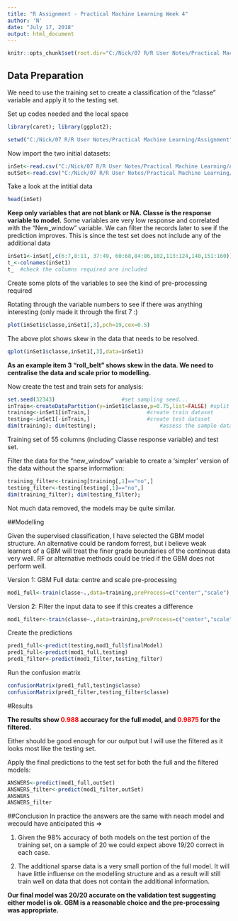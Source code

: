 ---
title: "R Assignment - Practical Machine Learning Week 4"
author: 'N'
date: "July 17, 2018"
output: html_document
---

```{r setup, include=FALSE}
knitr::opts_chunk$set(root.dir="C:/Nick/07 R/R User Notes/Practical Machine Learning/Assignment",echo = TRUE)
```


## Data Preparation

We need to use the training set to create a classification of the "classe" variable and apply it to the testing set.

Set up codes needed and the local space
```{r set up profile_1}
library(caret); library(ggplot2); 
```
```{r set up profile_2, eval=FALSE}
setwd("C:/Nick/07 R/R User Notes/Practical Machine Learning/Assignment")
```

Now import the two initial datasets:
```{r readsets}
inSet<-read.csv("C:/Nick/07 R/R User Notes/Practical Machine Learning/Assignment/3pml-training.csv")
outSet<-read.csv("C:/Nick/07 R/R User Notes/Practical Machine Learning/Assignment/4pml-testing.csv")
```

Take a look at the intitial data

```{r checklevels, eval=FALSE}
head(inSet)
```

__Keep only variables that are not blank or NA. Classe is the response variable to model.__
Some variables are very low response and correlated with the "New_window" variable.
We can filter the records later to see if the prediction improves.  This is since the test set does not include any of the additional data

```{r select columns}
inSet1<-inSet[,c(6:7,8:11, 37:49, 60:68,84:86,102,113:124,140,151:160)]
t_<-colnames(inSet1)
t_	#check the columns required are included
```

Create some plots of the variables to see the kind of pre-processing required

Rotating through the variable numbers to see if there was anything interesting (only made it through the first 7 :)

```{R plot1}
plot(inSet1$classe,inSet1[,3],pch=19,cex=0.5)	
```

The above plot shows skew in the data that needs to be resolved.
```{r plot2}
qplot(inSet1$classe,inSet1[,3],data=inSet1) 
```

__As an example item 3 "roll_belt" shows skew in the data.  We need to centralise the data and scale prior to modelling.__

Now create the test and train sets for analysis:
```{r create train and test sets, eval=FALSE}
set.seed(32343)						#set sampling seed...
inTrain<-createDataPartition(y=inSet1$classe,p=0.75,list=FALSE)	#split the data set around 75/25
training<-inSet1[inTrain,]					#create train dataset
testing<-inSet1[-inTrain,]					#create test dataset
dim(training); dim(testing);					#assess the sample data
```

Training set of 55 columns (including Classe response variable) and test set.

Filter the data for the "new_window" variable to create a 'simpler' version of the data without the sparse information:

```{r filter for spurious data, eval=FALSE}
training_filter<-training[training[,1]=="no",]
testing_filter<-testing[testing[,1]=="no",]
dim(training_filter); dim(testing_filter);
```
Not much data removed, the models may be quite similar.

##Modelling

Given the supervised classification, I have selected the GBM model structure.  An alternative could be random forrest, but i believe weak learners of a GBM will treat the finer grade boundaries of the continous data very well.  RF or alternative methods could be tried if the GBM does not perform well. 

Version 1: GBM Full data: centre and scale pre-processing
```{r full GBM model, eval=FALSE}
mod1_full<-train(classe~.,data=training,preProcess=c("center","scale"),method="gbm")	
```

Version 2: Filter the input data to see if this creates a difference
```{r filtered GBM model, eval=FALSE}
mod1_filter<-train(classe~.,data=training,preProcess=c("center","scale"),method="gbm")	
```

Create the predictions
```{r predict back on thetest set, eval=FALSE}
pred1_full<-predict(testing,mod1_full$finalModel)
pred1_full<-predict(mod1_full,testing)
pred1_filter<-predict(mod1_filter,testing_filter)
```

Run the confusion matrix
```{r consufion matrix, eval=FALSE}
confusionMatrix(pred1_full,testing$classe)
confusionMatrix(pred1_filter,testing_filter$classe)
```

#Results

__The results show <span style="color:red">0.988</span> accuracy for the full model, and <span style="color:red">0.9875</span> for the filtered.__

Either should be good enough for our output but I will use the filtered as it looks most like the testing set.

Apply the final predictions to the test set for both the full and the filtered models:
```{r final answers, eval=FALSE}
ANSWERS<-predict(mod1_full,outSet)
ANSWERS_filter<-predict(mod1_filter,outSet)
ANSWERS
ANSWERS_filter
```

##Conclusion
In practice the answers are the same with neach model and wecould have anticipated this =>

1) Given the 98% accuracy of both models on the test portion of the training set, on a sample of 20 we could expect above 19/20 correct in each case.

2) The additional sparse data is a very small portion of the full model.  It will have little influense on the modelling structure and as a result will still train well on data that does not contain the additional information.

__Our final model was 20/20 accurate on the validation test suggesting either model is ok.  GBM is a reasonable choice and the pre-processing was appropriate.__